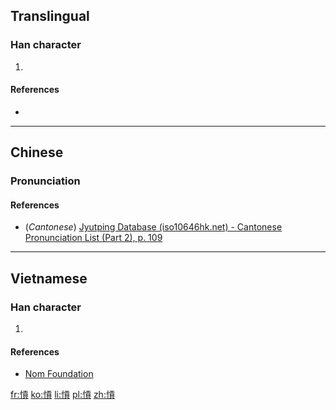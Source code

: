 ==Translingual==

===Han character===
{{Han char|rn=61|rad=心|as=10|sn=13|four=91086|canj=心一月金 (PMBC), X心一月金 (XPMBC)|ids=⿰忄貢}}

# {{defn|Han|sort=心10}}

====References====
* {{Han ref|kx=0396.100|dkj=10984|dj=0734.170|hdz=42335.130|uh=6129|ud=24873|bh=DD70|bd=56688}}

----

==Chinese==
{{zh-forms}}

===Pronunciation===
{{zh-pron
|m=gōng
|c=gung1
|mc=y
|oc=y
|ma=
|cat=
}}

====References====
* (''Cantonese'') [http://www.iso10646hk.net/jp/document/download.jsp Jyutping Database (iso10646hk.net) - Cantonese Pronunciation List (Part 2), p. 109]

----

==Vietnamese==

===Han character===
{{vi-readings|rs=心10| hanviet = ngúng}}

# {{defn|lang=vi|sort=心10}}

====References====
*[http://nomfoundation.org/common/nom_details.php?codepoint=6129 Nom Foundation]

[[fr:愩]]
[[ko:愩]]
[[li:愩]]
[[pl:愩]]
[[zh:愩]]